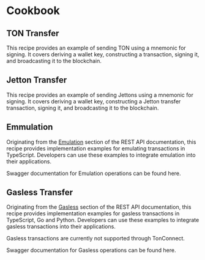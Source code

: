 
# Cookbook

## TON Transfer  

This recipe provides an example of sending TON using a mnemonic for signing. It covers deriving a wallet key, constructing a transaction, signing it, and broadcasting it to the blockchain.

<ExampleTabs>  
  <ExampleTab label="TypeScript">  
    <SendTonTs />  
  </ExampleTab>  
</ExampleTabs>

## Jetton Transfer  

This recipe provides an example of sending Jettons using a mnemonic for signing. It covers deriving a wallet key, constructing a Jetton transfer transaction, signing it, and broadcasting it to the blockchain.

<ExampleTabs>  
  <ExampleTab label="TypeScript">  
    <SendTonTs />  
  </ExampleTab>  
</ExampleTabs>

## Emmulation

Originating from the [Emulation](/tonapi/rest-api/emulation) section of the REST API documentation, this recipe provides implementation examples for emulating transactions in TypeScript. Developers can use these examples to integrate emulation into their applications.

Swagger documentation for Emulation operations can be found <ExternalLink href={getLinkToSwaggerTag(SWAGGER_TAGS.EMULATION)}>here</ExternalLink>.

<ExampleTabs>
  <ExampleTab label="TypeScript">
    <EmulationTs />
  </ExampleTab>
</ExampleTabs>

## Gasless Transfer

Originating from the [Gasless](/tonapi/rest-api/gasless) section of the REST API documentation, this recipe provides implementation examples for gasless transactions in TypeScript, Go and Python. Developers can use these examples to integrate gasless transactions into their applications.

<Callout type="warning" emoji="ℹ️">
  Gasless transactions are currently not supported through TonConnect.
</Callout>

Swagger documentation for Gasless operations can be found <ExternalLink href={getLinkToSwaggerTag(SWAGGER_TAGS.GASLESS)}>here</ExternalLink>.

<ExampleTabs>
  <ExampleTab label="TypeScript">
    <GaslessTs />
  </ExampleTab>

  <ExampleTab label="JS (with fetch)">
    <GaslessJs />
  </ExampleTab>

  <ExampleTab label="Go">
    <GaslessGo />
  </ExampleTab>

  <ExampleTab label="Python">
    <GaslessPy />
  </ExampleTab>
</ExampleTabs>
